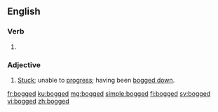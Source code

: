 ==English==

===Verb===
{{head|en|verb form}}

# {{en-past of|bog}}

===Adjective===
{{en-adj}}

# [[stuck|Stuck]]; unable to [[progress]]; having been [[bogged down]].

[[fr:bogged]]
[[ku:bogged]]
[[mg:bogged]]
[[simple:bogged]]
[[fi:bogged]]
[[sv:bogged]]
[[vi:bogged]]
[[zh:bogged]]